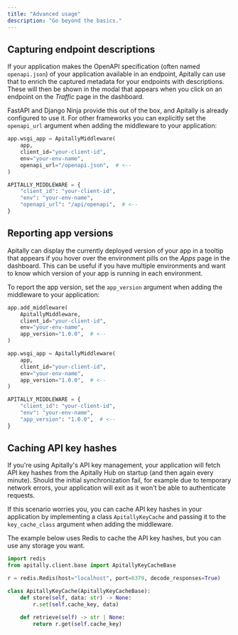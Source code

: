 ```yaml
---
title: "Advanced usage"
description: "Go beyond the basics."
---
```


## Capturing endpoint descriptions

If your application makes the OpenAPI specification (often named `openapi.json`) of your application available in an endpoint, Apitally can use that to enrich the captured metadata for your endpoints with descriptions.
These will then be shown in the modal that appears when you click on an endpoint on the _Traffic_ page in the dashboard.

FastAPI and Django Ninja provide this out of the box, and Apitally is already configured to use it.
For other frameworks you can explicitly set the `openapi_url` argument when adding the middleware to your application:

<CodeGroup>

```python Flask
app.wsgi_app = ApitallyMiddleware(
    app,
    client_id="your-client-id",
    env="your-env-name",
    openapi_url="/openapi.json",  # <--
)
```

```python Django
APITALLY_MIDDLEWARE = {
    "client_id": "your-client-id",
    "env": "your-env-name",
    "openapi_url": "/api/openapi",  # <--
}
```

</CodeGroup>

## Reporting app versions

Apitally can display the currently deployed version of your app in a tooltip that appears if you hover over the environment pills on the _Apps_ page in the dashboard.
This can be useful if you have multiple environments and want to know which version of your app is running in each environment.

To report the app version, set the `app_version` argument when adding the middleware to your application:

<CodeGroup>

```python FastAPI / Starlette
app.add_middleware(
    ApitallyMiddleware,
    client_id="your-client-id",
    env="your-env-name",
    app_version="1.0.0",  # <--
)
```

```python Flask
app.wsgi_app = ApitallyMiddleware(
    app,
    client_id="your-client-id",
    env="your-env-name",
    app_version="1.0.0",  # <--
)
```

```python Django
APITALLY_MIDDLEWARE = {
    "client_id": "your-client-id",
    "env": "your-env-name",
    "app_version": "1.0.0",  # <--
}
```

</CodeGroup>

## Caching API key hashes

If you're using Apitally's API key management, your application will fetch API key hashes from the Apitally Hub on startup (and then again every minute).
Should the initial synchronization fail, for example due to temporary network errors, your application will exit as it won't be able to authenticate requests.

If this scenario worries you, you can cache API key hashes in your application by implementing a class `ApitallyKeyCache` and passing it to the `key_cache_class` argument when adding the middleware.

The example below uses Redis to cache the API key hashes, but you can use any storage you want.

```python
import redis
from apitally.client.base import ApitallyKeyCacheBase

r = redis.Redis(host="localhost", port=6379, decode_responses=True)

class ApitallyKeyCache(ApitallyKeyCacheBase):
    def store(self, data: str) -> None:
        r.set(self.cache_key, data)

    def retrieve(self) -> str | None:
        return r.get(self.cache_key)
```
